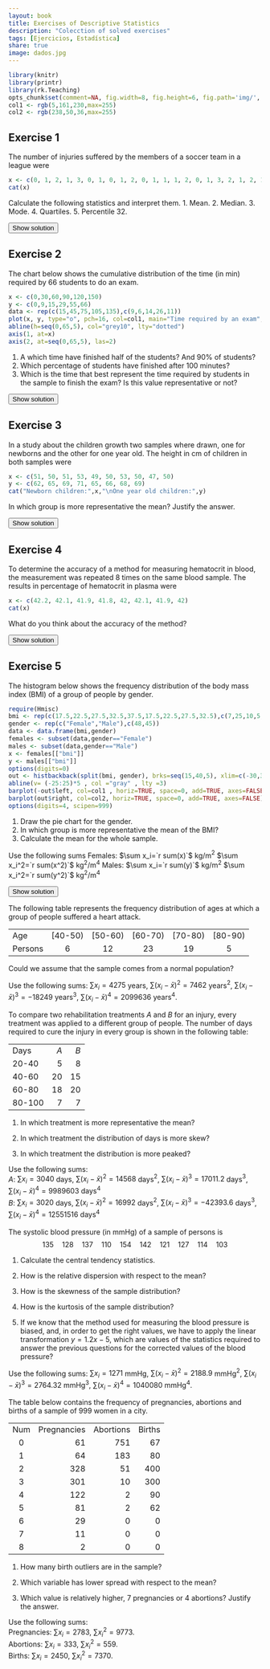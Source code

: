 ```yaml
---
layout: book
title: Exercises of Descriptive Statistics
description: "Colecction of solved exercises"
tags: [Ejercicios, Estadística]
share: true
image: dados.jpg
---
```


```r
library(knitr)
library(printr)
library(rk.Teaching)
opts_chunk$set(comment=NA, fig.width=8, fig.height=6, fig.path='img/', fig.align="center", digits=4, echo=FALSE, warning=FALSE, message=FALSE)
col1 <- rgb(5,161,230,max=255)
col2 <- rgb(238,50,36,max=255)
```

## Exercise 1
The number of injuries suffered by the members of a soccer team in a league were

```r
x <- c(0, 1, 2, 1, 3, 0, 1, 0, 1, 2, 0, 1, 1, 1, 2, 0, 1, 3, 2, 1, 2, 1, 0, 1)
cat(x)
```
Calculate the following statistics and interpret them.
1. Mean.
2. Median.
3. Mode.
4. Quartiles.
5. Percentile 32.

<div><button class="solution">Show solution</button></div>
<div id="solution" style="display: none">
1. $\bar x=`r mean(x)`$ injuries.
2. $Me=`r median(x)`$ injury.
3. $Mo=`r Mode(x)`$ injury.
4. $Q_1=1$ injury, $Q_2=`r quantile(x)[3]`$ injury and $Q_3=`r quantile(x)[4]`$ injuries.
5. $P_{32}=`r quantile(x,0.32)`$ injury.
</div>

## Exercise 2
The chart below shows the cumulative distribution of the time (in min) required by 66 students to do an exam.

```r
x <- c(0,30,60,90,120,150)
y <- c(0,9,15,29,55,66)
data <- rep(c(15,45,75,105,135),c(9,6,14,26,11))
plot(x, y, type="o", pch=16, col=col1, main="Time required by an exam", xlab="Time (in min)", ylab="Number of students", axes=FALSE, frame.plot=TRUE)
abline(h=seq(0,65,5), col="grey10", lty="dotted")
axis(1, at=x)
axis(2, at=seq(0,65,5), las=2)
```

1.  A which time have finished half of the students? And 90% of students?
2.  Which percentage of students have finished after 100 minutes?
3.  Which is the time that best represent the time required by students in the sample to finish the exam? Is this value representative or not?

<div><button class="solution">Show solution</button></div>
<div id="solution" style="display: none">
3. $\bar x=`r mean(x)`$ min, $s=`r round(stdev(x),4)`$ min and $cv=`r cv(x)`$.
</div>

## Exercise 3
In a study about the children growth two samples where drawn, one for newborns and the other for one year old. The height in cm of children in both samples were

```r
x <- c(51, 50, 51, 53, 49, 50, 53, 50, 47, 50)
y <- c(62, 65, 69, 71, 65, 66, 68, 69)
cat("Newborn children:",x,"\nOne year old children:",y)
```
In which group is more representative the mean? Justify the answer.

<div><button class="solution">Show solution</button></div>
<div id="solution" style="display: none">
Newborn children: $\bar x=`r mean(x)`$ min, $s_x=`r stdev(x)`$ min and $cv_x=`r cv(x)`$.<br/>
One year old children:  $\bar y=`r mean(y)`$ min, $s_y=`r stdev(y)`$ min and $cv_y=`r cv(y)`$.
</div>

## Exercise 4
To determine the accuracy of a method for measuring hematocrit in blood, the measurement was repeated 8 times on the same blood sample. The results in percentage of hematocrit in plasma were

```r
x <- c(42.2, 42.1, 41.9, 41.8, 42, 42.1, 41.9, 42)
cat(x)
```
What do you think about the accuracy of the method?

<div><button class="solution">Show solution</button></div>
<div id="solution" style="display: none">
$\bar x=`r mean(x)`$ min, $s=`r stdev(x)`$ min and $cv=`r cv(x)`$.
</div>

## Exercise 5
The histogram below shows the frequency distribution of the body mass index (BMI) of a group of people by gender.

```r
require(Hmisc)
bmi <- rep(c(17.5,22.5,27.5,32.5,37.5,17.5,22.5,27.5,32.5),c(7,25,10,5,1,9,30,5,1))
gender <- rep(c("Female","Male"),c(48,45))
data <- data.frame(bmi,gender)
females <- subset(data,gender=="Female")
males <- subset(data,gender=="Male")
x <- females[["bmi"]]
y <- males[["bmi"]]
options(digits=0)
out <- histbackback(split(bmi, gender), brks=seq(15,40,5), xlim=c(-30,30), main = 'Frequency distribution histogram of BMI by Gender', xlab=c("Female", "Male"), ylab="BMI")
abline(v= (-25:25)*5 , col ="gray" , lty =3) 
barplot(-out$left, col=col1 , horiz=TRUE, space=0, add=TRUE, axes=FALSE) 
barplot(out$right, col=col2, horiz=TRUE, space=0, add=TRUE, axes=FALSE)
options(digits=4, scipen=999)
```
1.  Draw the pie chart for the gender.
2.  In which group is more representative the mean of the BMI?
3.  Calculate the mean for the whole sample.

Use the following sums
Females: $\sum x_i=`r sum(x)`$ kg/m$^2$ $\sum x_i^2=`r sum(x^2)`$ kg$^2$/m$^4$
Males: $\sum x_i=`r sum(y)`$ kg/m$^2$ $\sum x_i^2=`r sum(y^2)`$ kg$^2$/m$^4$

<div><button class="solution">Show solution</button></div>
<div id="solution" style="display: none">
1. 
```r
tab <- table(gender)
labels <- labels(tab)[[1]]
pie(tab, main="Frequency distribution of gender", labels=labels, col=c(col1,col2))
```

2. Females: $\bar x=`r mean(x)`$ min, $s_x=`r stdev(x)`$ min and $cv_x=`r cv(x)`$.<br/>
Males:  $\bar y=`r mean(y)`$ min, $s_y=`r stdev(y)`$ min and $cv_y=`r cv(y)`$.<br/>
3. $\bar z=`r mean(bmi)`$.
</div>

The following table represents the frequency distribution of ages at
which a group of people suffered a heart attack.

  --------- ---------- ---------- ---------- ---------- ----------
  Age        \[40-50)   \[50-60)   \[60-70)   \[70-80)   \[80-90)
  Persons       6          12         23         19         5
  --------- ---------- ---------- ---------- ---------- ----------

Could we assume that the sample comes from a normal population?

Use the following sums: $\sum x_i= 4275$ years,
$\sum (x_i-\bar x)^2=7462$ years$^2$, $\sum (x_i-\bar x)^3=-18249$
years$^3$, $\sum (x_i-\bar x)^4=2099636$ years$^4$.

To compare two rehabilitation treatments $A$ and $B$ for an injury,
every treatment was applied to a different group of people. The number
of days required to cure the injury in every group is shown in the
following table:

  -------- ----- -----
  Days       $A$   $B$
  20-40        5     8
  40-60       20    15
  60-80       18    20
  80-100       7     7
  -------- ----- -----

1.  In which treatment is more representative the mean?

2.  In which treatment the distribution of days is more skew?

3.  In which treatment the distribution is more peaked?

Use the following sums:\
$A$: $\sum x_i= 3040$ days, $\sum (x_i-\bar x)^2=14568$ days$^2$,
$\sum (x_i-\bar x)^3=17011.2$ days$^3$, $\sum
(x_i-\bar x)^4=9989603$ days$^4$\
$B$: $\sum x_i= 3020$ days, $\sum (x_i-\bar x)^2=16992$ days$^2$,
$\sum (x_i-\bar x)^3=-42393.6$ days$^3$, $\sum
(x_i-\bar x)^4=12551516$ days$^4$\

The systolic blood pressure (in mmHg) of a sample of persons is
$$135\quad 128\quad 137\quad 110\quad 154\quad 142\quad 121\quad 127\quad 114\quad 103$$

1.  Calculate the central tendency statistics.

2.  How is the relative dispersion with respect to the mean?

3.  How is the skewness of the sample distribution?

4.  How is the kurtosis of the sample distribution?

5.  If we know that the method used for measuring the blood pressure is
    biased, and, in order to get the right values, we have to apply the
    linear transformation $y=1.2x-5$, which are values of the statistics
    required to answer the previous questions for the corrected values
    of the blood pressure?

Use the following sums: $\sum x_i= 1271$ mmHg,
$\sum (x_i-\bar x)^2=2188.9$ mmHg$^2$, $\sum (x_i-\bar x)^3=2764.32$
mmHg$^3$, $\sum (x_i-\bar x)^4=1040080$ mmHg$^4$.

The table below contains the frequency of pregnancies, abortions and
births of a sample of 999 women in a city.

  ----- ------------- ----------- --------
   Num    Pregnancies   Abortions   Births
    0              61         751       67
    1              64         183       80
    2             328          51      400
    3             301          10      300
    4             122           2       90
    5              81           2       62
    6              29           0        0
    7              11           0        0
    8               2           0        0
  ----- ------------- ----------- --------

1.  How many birth outliers are in the sample?

2.  Which variable has lower spread with respect to the mean?

3.  Which value is relatively higher, 7 pregnancies or 4 abortions?
    Justify the answer.

Use the following sums:\
Pregnancies: $\sum x_i= 2783$, $\sum x_i^2=9773$.\
Abortions: $\sum x_i= 333$, $\sum x_i^2=559$.\
Births: $\sum x_i= 2450$, $\sum x_i^2=7370$.

